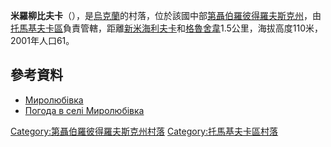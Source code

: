 {{coord|47|44|51|N|34|54|34|E|scale:30000_region:UA|display=title}}

'''米羅柳比夫卡'''（{{lang-uk|Миролюбівка}}），是[[烏克蘭|烏克蘭]]的村落，位於該國中部[[第聶伯羅彼得羅夫斯克州|第聶伯羅彼得羅夫斯克州]]，由[[托馬基夫卡區|托馬基夫卡區]]負責管轄，距離[[新米海利夫卡_(托馬基夫卡區)|新米海利夫卡]]和[[格魯舍韋_(托馬基夫卡區村落)|格魯舍韋]]1.5公里，海拔高度110米，2001年人口61。

==參考資料==
*[http://gska2.rada.gov.ua/pls/z7502/A005?rdat1=06.12.2007&rf7571=6625 Миролюбівка]{{dead link|date=2018年4月 |bot=InternetArchiveBot |fix-attempted=yes }}
* [http://weather.in.ua/ua/dnepropetrovskaja/15746 Погода в селі Миролюбівка]

{{DEFAULTSORT:Миролюбівка}}
[[Category:第聶伯羅彼得羅夫斯克州村落|Category:第聶伯羅彼得羅夫斯克州村落]]
[[Category:托馬基夫卡區村落|Category:托馬基夫卡區村落]]


{{Dnipropetrovsk-geo-stub}}